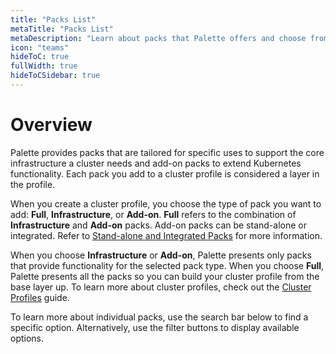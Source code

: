 ```yaml
---
title: "Packs List"
metaTitle: "Packs List"
metaDescription: "Learn about packs that Palette offers and choose from Pallette packs."
icon: "teams"
hideToC: true
fullWidth: true
hideToCSidebar: true
---
```



<Content>

# Overview
Palette provides packs that are tailored for specific uses to support the core infrastructure a cluster needs and add-on packs to extend Kubernetes functionality. Each pack you add to a cluster profile is considered a layer in the profile.  

When you create a cluster profile, you choose the type of pack you want to add: **Full**, **Infrastructure**, or **Add-on**. **Full** refers to the combination of **Infrastructure** and **Add-on** packs. Add-on packs can be stand-alone or integrated. Refer to [Stand-alone and Integrated Packs](/standalone-integrated-packs) for more information.

When you choose **Infrastructure** or **Add-on**, Palette presents only packs that provide functionality for the selected pack type. When you choose **Full**, Palette presents all the packs so you can build your cluster profile from the base layer up. To learn more about cluster profiles, check out the [Cluster Profiles](/cluster-profiles) guide.     

To learn more about individual packs, use the search bar below to find a specific option. Alternatively, use the filter buttons to display available options. 
<Packs />
</Content>
